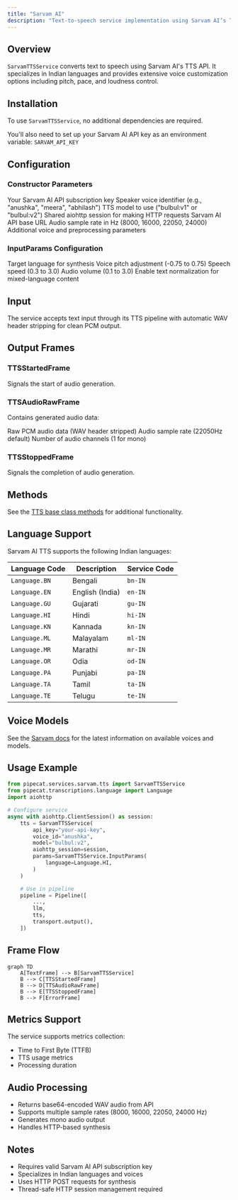 ```yaml
---
title: "Sarvam AI"
description: "Text-to-speech service implementation using Sarvam AI’s TTS API"
---
```


## Overview

`SarvamTTSService` converts text to speech using Sarvam AI's TTS API. It specializes in Indian languages and provides extensive voice customization options including pitch, pace, and loudness control.

## Installation

To use `SarvamTTSService`, no additional dependencies are required.

You'll also need to set up your Sarvam AI API key as an environment variable: `SARVAM_API_KEY`

## Configuration

### Constructor Parameters

<ParamField path="api_key" type="str" required>
  Your Sarvam AI API subscription key
</ParamField>

<ParamField path="voice_id" type="str" default="anushka">
  Speaker voice identifier (e.g., "anushka", "meera", "abhilash")
</ParamField>

<ParamField path="model" type="str" default="bulbul:v2">
  TTS model to use ("bulbul:v1" or "bulbul:v2")
</ParamField>

<ParamField path="aiohttp_session" type="aiohttp.ClientSession" required>
  Shared aiohttp session for making HTTP requests
</ParamField>

<ParamField path="base_url" type="str" default="https://api.sarvam.ai">
  Sarvam AI API base URL
</ParamField>

<ParamField path="sample_rate" type="int" default="None">
  Audio sample rate in Hz (8000, 16000, 22050, 24000)
</ParamField>

<ParamField path="params" type="InputParams" default="None">
  Additional voice and preprocessing parameters
</ParamField>

### InputParams Configuration

<ParamField path="language" type="Language" default="Language.HI">
  Target language for synthesis
</ParamField>

<ParamField path="pitch" type="float" default="0.0">
  Voice pitch adjustment (-0.75 to 0.75)
</ParamField>

<ParamField path="pace" type="float" default="1.0">
  Speech speed (0.3 to 3.0)
</ParamField>

<ParamField path="loudness" type="float" default="1.0">
  Audio volume (0.1 to 3.0)
</ParamField>

<ParamField path="enable_preprocessing" type="bool" default="False">
  Enable text normalization for mixed-language content
</ParamField>

## Input

The service accepts text input through its TTS pipeline with automatic WAV header stripping for clean PCM output.

## Output Frames

### TTSStartedFrame

Signals the start of audio generation.

### TTSAudioRawFrame

Contains generated audio data:

<ParamField path="audio" type="bytes">
  Raw PCM audio data (WAV header stripped)
</ParamField>

<ParamField path="sample_rate" type="int">
  Audio sample rate (22050Hz default)
</ParamField>

<ParamField path="num_channels" type="int">
  Number of audio channels (1 for mono)
</ParamField>

### TTSStoppedFrame

Signals the completion of audio generation.

## Methods

See the [TTS base class methods](/server/base-classes/speech#ttsservice) for additional functionality.

## Language Support

Sarvam AI TTS supports the following Indian languages:

| Language Code | Description     | Service Code |
| ------------- | --------------- | ------------ |
| `Language.BN` | Bengali         | `bn-IN`      |
| `Language.EN` | English (India) | `en-IN`      |
| `Language.GU` | Gujarati        | `gu-IN`      |
| `Language.HI` | Hindi           | `hi-IN`      |
| `Language.KN` | Kannada         | `kn-IN`      |
| `Language.ML` | Malayalam       | `ml-IN`      |
| `Language.MR` | Marathi         | `mr-IN`      |
| `Language.OR` | Odia            | `od-IN`      |
| `Language.PA` | Punjabi         | `pa-IN`      |
| `Language.TA` | Tamil           | `ta-IN`      |
| `Language.TE` | Telugu          | `te-IN`      |

## Voice Models

See the [Sarvam docs](https://docs.sarvam.ai/api-reference-docs/text-to-speech/convert#request.body.speaker) for the latest information on available voices and models.

## Usage Example

```python
from pipecat.services.sarvam.tts import SarvamTTSService
from pipecat.transcriptions.language import Language
import aiohttp

# Configure service
async with aiohttp.ClientSession() as session:
    tts = SarvamTTSService(
        api_key="your-api-key",
        voice_id="anushka",
        model="bulbul:v2",
        aiohttp_session=session,
        params=SarvamTTSService.InputParams(
            language=Language.HI,
        )
    )

    # Use in pipeline
    pipeline = Pipeline([
        ...,
        llm,
        tts,
        transport.output(),
    ])
```

## Frame Flow

```mermaid
graph TD
    A[TextFrame] --> B[SarvamTTSService]
    B --> C[TTSStartedFrame]
    B --> D[TTSAudioRawFrame]
    B --> E[TTSStoppedFrame]
    B --> F[ErrorFrame]
```

## Metrics Support

The service supports metrics collection:

- Time to First Byte (TTFB)
- TTS usage metrics
- Processing duration

## Audio Processing

- Returns base64-encoded WAV audio from API
- Supports multiple sample rates (8000, 16000, 22050, 24000 Hz)
- Generates mono audio output
- Handles HTTP-based synthesis

## Notes

- Requires valid Sarvam AI API subscription key
- Specializes in Indian languages and voices
- Uses HTTP POST requests for synthesis
- Thread-safe HTTP session management required
